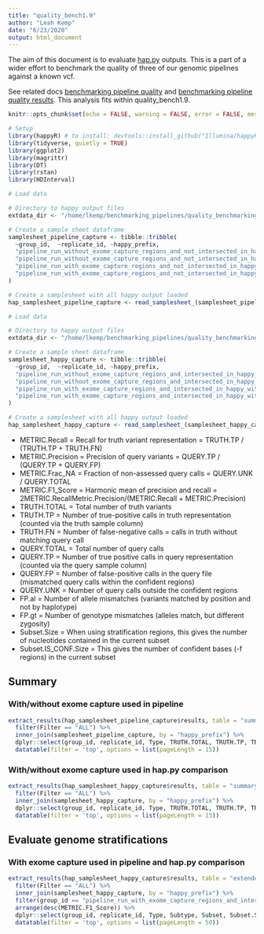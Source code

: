 ```yaml
---
title: "quality_bench1.9"
author: "Leah Kemp"
date: "6/23/2020"
output: html_document
---
```


The aim of this document is to evaluate [hap.py](https://github.com/Illumina/hap.py) outputs. This is a part of a wider effort to benchmark the quality of three of our genomic pipelines against a known vcf.

See related docs [benchmarking pipeline quality](../../benchmarking_pipelines_quality.md) and [benchmarking pipeline quality results](../../benchmarking_pipelines_quality_results.md). This analysis fits within quality_bench1.9.

```r
knitr::opts_chunk$set(echo = FALSE, warning = FALSE, error = FALSE, message = FALSE)
```

```r
# Setup
library(happyR) # to install: devtools::install_github("Illumina/happyR")
library(tidyverse, quietly = TRUE)
library(ggplot2)
library(magrittr)
library(DT)
library(rstan)
library(HDInterval)
```

```r
# Load data

# Directory to happy output files
extdata_dir <- "/home/lkemp/benchmarking_pipelines/quality_benchmarking/quality_bench1.9/"

# Create a sample sheet dataframe
samplesheet_pipeline_capture <- tibble::tribble(
  ~group_id,  ~replicate_id, ~happy_prefix,
  "pipeline_run_without_exome_capture_regions_and_not_intersected_in_happy_with_exome_capture regions", "NIST7035", paste(extdata_dir, "happy_without_exome_capture_NIST7035_NIST_v_HG001_GRCh37_GIAB_highconf_CG-IllFB-IllGATKHC-Ion-10X-SOLID_CHROM1-X_v.3.3.2_highconf_exome_capture_with_chr", sep = "/"),
  "pipeline_run_without_exome_capture_regions_and_not_intersected_in_happy_with_exome_capture regions", "NIST7086", paste(extdata_dir, "happy_without_exome_capture_NIST7086_NIST_v_HG001_GRCh37_GIAB_highconf_CG-IllFB-IllGATKHC-Ion-10X-SOLID_CHROM1-X_v.3.3.2_highconf_exome_capture_with_chr", sep = "/"),
  "pipeline_run_with_exome_capture_regions_and_not_intersected_in_happy_with_exome_capture regions", "NIST7035",  paste(extdata_dir, "happy_with_exome_capture_NIST7035_NIST_v_HG001_GRCh37_GIAB_highconf_CG-IllFB-IllGATKHC-Ion-10X-SOLID_CHROM1-X_v.3.3.2_highconf_with_chr", sep = "/"),
  "pipeline_run_with_exome_capture_regions_and_not_intersected_in_happy_with_exome_capture regions", "NIST7086",  paste(extdata_dir, "happy_with_exome_capture_NIST7086_NIST_v_HG001_GRCh37_GIAB_highconf_CG-IllFB-IllGATKHC-Ion-10X-SOLID_CHROM1-X_v.3.3.2_highconf_exome_capture_with_chr", sep = "/")
)

# Create a samplesheet with all happy output loaded
hap_samplesheet_pipeline_capture <- read_samplesheet_(samplesheet_pipeline_capture)
```

```r
# Load data

# Directory to happy output files
extdata_dir <- "/home/lkemp/benchmarking_pipelines/quality_benchmarking/quality_bench1.9/"

# Create a sample sheet dataframe
samplesheet_happy_capture <- tibble::tribble(
  ~group_id,  ~replicate_id, ~happy_prefix,
  "pipeline_run_without_exome_capture_regions_and_intersected_in_happy_with_exome_capture regions", "NIST7035", paste(extdata_dir, "happy_without_exome_capture_but_intersected_NIST7035_NIST_v_HG001_GRCh37_GIAB_highconf_CG-IllFB-IllGATKHC-Ion-10X-SOLID_CHROM1-X_v.3.3.2_highconf_exome_capture_with_chr", sep = "/"),
  "pipeline_run_without_exome_capture_regions_and_intersected_in_happy_with_exome_capture regions", "NIST7086", paste(extdata_dir, "happy_without_exome_capture_but_intersected_NIST7086_NIST_v_HG001_GRCh37_GIAB_highconf_CG-IllFB-IllGATKHC-Ion-10X-SOLID_CHROM1-X_v.3.3.2_highconf_exome_capture_with_chr", sep = "/"),
  "pipeline_run_with_exome_capture_regions_and_intersected_in_happy_with_exome_capture regions", "NIST7035",  paste(extdata_dir, "happy_with_exome_capture_and_intersected_NIST7035_NIST_v_HG001_GRCh37_GIAB_highconf_CG-IllFB-IllGATKHC-Ion-10X-SOLID_CHROM1-X_v.3.3.2_highconf_exome_capture_with_chr", sep = "/"),
  "pipeline_run_with_exome_capture_regions_and_intersected_in_happy_with_exome_capture regions", "NIST7086",  paste(extdata_dir, "happy_with_exome_capture_and_intersected_NIST7086_NIST_v_HG001_GRCh37_GIAB_highconf_CG-IllFB-IllGATKHC-Ion-10X-SOLID_CHROM1-X_v.3.3.2_highconf_exome_capture_with_chr", sep = "/")
)

# Create a samplesheet with all happy output loaded
hap_samplesheet_happy_capture <- read_samplesheet_(samplesheet_happy_capture)
```

- METRIC.Recall =	Recall for truth variant representation = TRUTH.TP / (TRUTH.TP + TRUTH.FN)
- METRIC.Precision = Precision of query variants = QUERY.TP / (QUERY.TP + QUERY.FP)
- METRIC.Frac_NA = Fraction of non-assessed query calls = QUERY.UNK / QUERY.TOTAL
- METRIC.F1_Score = Harmonic mean of precision and recall = 2METRIC.RecallMetric.Precision/(METRIC.Recall + METRIC.Precision)
- TRUTH.TOTAL = Total number of truth variants
- TRUTH.TP = Number of true-positive calls in truth representation (counted via the truth sample column)
- TRUTH.FN = Number of false-negative calls = calls in truth without matching query call
- QUERY.TOTAL = Total number of query calls
- QUERY.TP = Number of true positive calls in query representation (counted via the query sample column)
- QUERY.FP = Number of false-positive calls in the query file (mismatched query calls within the confident regions)
- QUERY.UNK = Number of query calls outside the confident regions
- FP.al = Number of allele mismatches (variants matched by position and not by haplotype)
- FP.gt = Number of genotype mismatches (alleles match, but different zygosity)
- Subset.Size = When using stratification regions, this gives the number of nucleotides contained in the current subset
- Subset.IS_CONF.Size = This gives the number of confident bases (-f regions) in the current subset

## Summary

### With/without exome capture used in pipeline

```r
extract_results(hap_samplesheet_pipeline_capture$results, table = "summary") %>%
  filter(Filter == "ALL") %>% 
  inner_join(samplesheet_pipeline_capture, by = "happy_prefix") %>% 
  dplyr::select(group_id, replicate_id, Type, TRUTH.TOTAL, TRUTH.TP, TRUTH.FN, QUERY.TOTAL, QUERY.FP, FP.gt, FP.al, QUERY.UNK, METRIC.Recall, METRIC.Precision, METRIC.F1_Score, METRIC.Frac_NA) %>%
  datatable(filter = 'top', options = list(pageLength = 15))
```

### With/without exome capture used in hap.py comparison

```r
extract_results(hap_samplesheet_happy_capture$results, table = "summary") %>%
  filter(Filter == "ALL") %>% 
  inner_join(samplesheet_happy_capture, by = "happy_prefix") %>% 
  dplyr::select(group_id, replicate_id, Type, TRUTH.TOTAL, TRUTH.TP, TRUTH.FN, QUERY.TOTAL, QUERY.FP, FP.gt, FP.al, QUERY.UNK, METRIC.Recall, METRIC.Precision, METRIC.F1_Score, METRIC.Frac_NA) %>%
  datatable(filter = 'top', options = list(pageLength = 15))
```

## Evaluate genome stratifications

### With exome capture used in pipeline and hap.py comparison

```r
extract_results(hap_samplesheet_happy_capture$results, table = "extended") %>%
  filter(Filter == "ALL") %>%
  inner_join(samplesheet_happy_capture, by = "happy_prefix") %>%
  filter(group_id == "pipeline_run_with_exome_capture_regions_and_intersected_in_happy_with_exome_capture regions") %>%
  arrange(desc(METRIC.F1_Score)) %>%
  dplyr::select(group_id, replicate_id, Type, Subtype, Subset, Subset.Size, METRIC.F1_Score, Subset.Size, TRUTH.TOTAL, TRUTH.TP, TRUTH.FN, QUERY.TOTAL, QUERY.FP, FP.gt, FP.al, QUERY.UNK, METRIC.Recall, METRIC.Precision, METRIC.Frac_NA) %>%
  datatable(filter = 'top', options = list(pageLength = 50))
```


